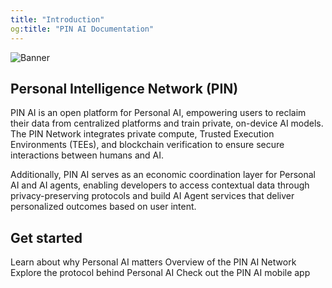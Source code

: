 ```yaml
---
title: "Introduction"
og:title: "PIN AI Documentation"
---
```

<img src="/images/Banner.png" alt="Banner" />

## Personal Intelligence Network (PIN)
PIN AI is an open platform for Personal AI, empowering users to reclaim their data from centralized platforms and train private, on-device AI models. The PIN Network integrates private compute, Trusted Execution Environments (TEEs), and blockchain verification to ensure secure interactions between humans and AI.

Additionally, PIN AI serves as an economic coordination layer for Personal AI and AI agents, enabling developers to access contextual data through privacy-preserving protocols and build AI Agent services that deliver personalized outcomes based on user intent.


## Get started
<CardGroup cols={2}>
  <Card
    title="Learn"
    icon="graduation-cap"
    href="/Why-PIN-AI"
  >
    Learn about why Personal AI matters
  </Card>
  <Card
    title="Architecture Overview"
    icon="building"
    href="/Infrastructure/Architecture-Overview"
  >
    Overview of the PIN AI Network
  </Card>
  <Card
    title="Personal AI Protocol"
    icon="robot"
    href="/personal-ai-protocol/Overview"
  >
    Explore the protocol behind Personal AI
  </Card>
  <Card
    title="PIN AI App"
    icon="mobile"
    href="https://www.pinai.io/productpreview"
  >
    Check out the PIN AI mobile app 
  </Card>
</CardGroup>
